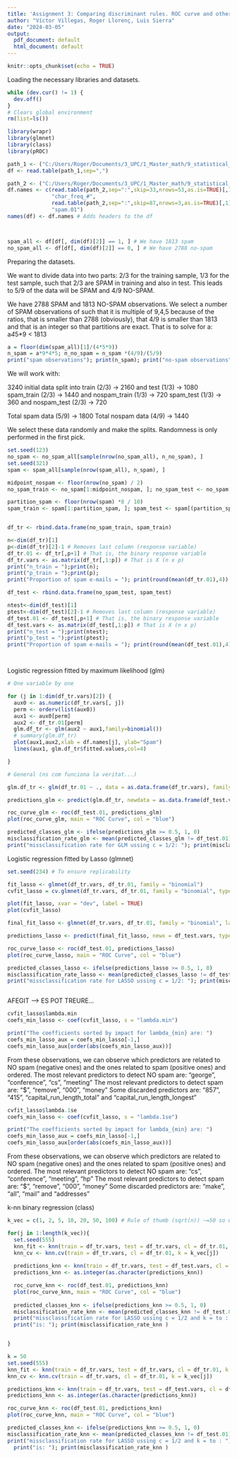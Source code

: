 ```yaml
---
title: 'Assignment 3: Comparing discriminant rules. ROC curve and other methods'
author: "Víctor Villegas, Roger Llorenç, Luis Sierra"
date: "2024-03-05"
output:
  pdf_document: default
  html_document: default
---
```


```r
knitr::opts_chunk$set(echo = TRUE)
```

Loading the necessary libraries and datasets. 

```r
while (dev.cur() != 1) {
  dev.off()
}
# Clears global environment
rm(list=ls())

library(wrapr)
library(glmnet)
library(class)
library(pROC)

path_1 <- ("C:/Users/Roger/Documents/3_UPC/1_Master_math/9_statistical_learning/5_spam_email_database/spambase.data")
df <- read.table(path_1,sep=",")

path_2 <- ("C:/Users/Roger/Documents/3_UPC/1_Master_math/9_statistical_learning/5_spam_email_database/spambase.NAMES")
df.names <- c(read.table(path_2,sep=":",skip=33,nrows=53,as.is=TRUE)[,1],
              "char_freq_#",
              read.table(path_2,sep=":",skip=87,nrows=3,as.is=TRUE)[,1],
              "spam.01")
names(df) <- df.names # Adds headers to the df



spam_all <- df[df[, dim(df)[2]] == 1, ] # We have 1813 spam
no_spam_all <- df[df[, dim(df)[2]] == 0, ] # We have 2788 no-spam 
```


Preparing the datasets. 

We want to divide data into two parts: 2/3 for the training sample, 1/3 for the test sample, such that 2/3 are SPAM in training and also in test. This leads to 5/9 of the data will be SPAM and 4/9 NO-SPAM.

We have 2788 SPAM and 1813 NO-SPAM observations. We  select a number of SPAM observations of such that it is
multiple of 9,4,5 because of the ratios, that is smaller than 2788 (obviously), that 4/9 is smaller than 1813 and that is an integer so that partitions are exact. That is to solve for a: a*4*5*9 < 1813

```r
a = floor(dim(spam_all)[1]/(4*5*9))
n_spam = a*9*4*5; n_no_spam = n_spam *(4/9)/(5/9)
print("spam observations"); print(n_spam); print("no-spam observations"); print(n_no_spam)
```
We will work with: 

3240 initial data split into train (2/3) -> 2160 and test (1/3) -> 1080
spam_train (2/3) -> 1440 and nospam_train (1/3) -> 720
spam_test (1/3) -> 360 and nospam_test (2/3) -> 720

Total spam data (5/9) -> 1800
Total nospam data (4/9) -> 1440

We select these data randomly and make the splits. Randomness is only performed in the first pick.

```r
set.seed(123)
no_spam <- no_spam_all[sample(nrow(no_spam_all), n_no_spam), ]
set.seed(321)
spam <- spam_all[sample(nrow(spam_all), n_spam), ]

midpoint_nospam <- floor(nrow(no_spam) / 2)
no_spam_train <- no_spam[1:midpoint_nospam, ]; no_spam_test <- no_spam[(midpoint_nospam + 1):nrow(no_spam), ]

partition_spam <- floor(nrow(spam) *8 / 10)
spam_train <- spam[1:partition_spam, ]; spam_test <- spam[(partition_spam + 1):nrow(spam), ]


df_tr <- rbind.data.frame(no_spam_train, spam_train)

n<-dim(df_tr)[1]
p<-dim(df_tr)[2]-1 # Removes last column (response variable)
df_tr.01 <- df_tr[,p+1] # That is, the binary response variable
df_tr.vars <- as.matrix(df_tr[,1:p]) # That is X (n x p)
print("n_train = ");print(n);
print("p_train = ");print(p);
print("Proportion of spam e-mails = "); print(round(mean(df_tr.01),4))

df_test <- rbind.data.frame(no_spam_test, spam_test)

ntest<-dim(df_test)[1]
ptest<-dim(df_test)[2]-1 # Removes last column (response variable)
df_test.01 <- df_test[,p+1] # That is, the binary response variable
df_test.vars <- as.matrix(df_test[,1:p]) # That is X (n x p)
print("n_test = ");print(ntest);
print("p_test = ");print(ptest);
print("Proportion of spam e-mails = "); print(round(mean(df_test.01),4))




```
Logistic regression fitted by maximum  likelihood (glm)


```r

# One variable by one

for (j in 1:dim(df_tr.vars)[2]) {
  aux0 <- as.numeric(df_tr.vars[, j])
  perm <- orderv(list(aux0))
  aux1 <- aux0[perm]
  aux2 <- df_tr.01[perm]
  glm.df_tr <- glm(aux2 ~ aux1,family=binomial())
  # summary(glm.df_tr)
  plot(aux1,aux2,xlab = df.names[j], ylab="Spam")
  lines(aux1, glm.df_tr$fitted.values,col=4)

}

```
```r
# General (ns com funciona la veritat...)

glm.df_tr <- glm(df_tr.01 ~ ., data = as.data.frame(df_tr.vars), family = binomial())

predictions_glm <- predict(glm.df_tr, newdata = as.data.frame(df_test.vars), type = "response")

roc_curve_glm <- roc(df_test.01, predictions_glm)
plot(roc_curve_glm, main = "ROC Curve", col = "blue")

predicted_classes_glm <- ifelse(predictions_glm >= 0.5, 1, 0)
misclassification_rate_glm <- mean(predicted_classes_glm != df_test.01)
print("missclassification rate for GLM ussing c = 1/2: "); print(misclassification_rate_glm)


```







Logistic regression fitted by Lasso (glmnet)

```r

set.seed(234) # To ensure replicability

fit_lasso <- glmnet(df_tr.vars, df_tr.01, family = "binomial")
cvfit_lasso = cv.glmnet(df_tr.vars, df_tr.01, family = "binomial", type.measure = "class")

plot(fit_lasso, xvar = "dev", label = TRUE)
plot(cvfit_lasso)

```
```r

final_fit_lasso <- glmnet(df_tr.vars, df_tr.01, family = "binomial", lambda = cvfit_lasso$lambda.min)

predictions_lasso <- predict(final_fit_lasso, newx = df_test.vars, type = "response")

roc_curve_lasso <- roc(df_test.01, predictions_lasso)
plot(roc_curve_lasso, main = "ROC Curve", col = "blue")

predicted_classes_lasso <- ifelse(predictions_lasso >= 0.5, 1, 0)
misclassification_rate_lasso <- mean(predicted_classes_lasso != df_test.01)
print("missclassification rate for LASSO ussing c = 1/2: "); print(misclassification_rate_lasso)



```

AFEGIT --> ES POT TREURE...



```r
cvfit_lasso$lambda.min
coefs_min_lasso <- coef(cvfit_lasso, s = "lambda.min")

print("The coefficients sorted by impact for lambda_{min} are: ")
coefs_min_lasso_aux = coefs_min_lasso[-1,]
coefs_min_lasso_aux[order(abs(coefs_min_lasso_aux))]

```
From these observations, we can observe which predictors are related to NO spam (negative ones)
and the ones related to spam (positive ones) and ordered.
The most relevant predictors to detect NO spam are: "george", "conference", "cs", "meeting"
The most relevant predictors to detect spam are: "$", "remove", "000", "money"
Some discarded predictors are: "857", "415", "capital_run_length_total" and "capital_run_length_longest"


```r
cvfit_lasso$lambda.1se
coefs_min_lasso <- coef(cvfit_lasso, s = "lambda.1se")

print("The coefficients sorted by impact for lambda_{min} are: ")
coefs_min_lasso_aux = coefs_min_lasso[-1,]
coefs_min_lasso_aux[order(abs(coefs_min_lasso_aux))]

```

From these observations, we can observe which predictors are related to NO spam (negative ones)
and the ones related to spam (positive ones) and ordered.
The most relevant predictors to detect NO spam are: "cs", "conference", "meeting", "hp"
The most relevant predictors to detect spam are: "$", "remove", "000", "money"
Some discarded predictors are: "make", "all", "mail" and "addresses"



k-nn binary regression (class)

```r


k_vec = c(1, 2, 5, 10, 20, 50, 100) # Rule of thumb (sqrt(n)) ~=50 so we pick 50...

for(j in 1:length(k_vec)){
  set.seed(555)
  knn_fit <- knn(train = df_tr.vars, test = df_tr.vars, cl = df_tr.01, k = k_vec[j])
  knn_cv <- knn.cv(train = df_tr.vars, cl = df_tr.01, k = k_vec[j])
  
  predictions_knn <- knn(train = df_tr.vars, test = df_test.vars, cl = df_tr.01, k = k_vec[j])
  predictions_knn <- as.integer(as.character(predictions_knn))

  roc_curve_knn <- roc(df_test.01, predictions_knn)
  plot(roc_curve_knn, main = "ROC Curve", col = "blue")
  
  predicted_classes_knn <- ifelse(predictions_knn >= 0.5, 1, 0)
  misclassification_rate_knn <- mean(predicted_classes_knn != df_test.01)
  print("missclassification rate for LASSO ussing c = 1/2 and k = to : ");print(k_vec[j]);
  print("is: "); print(misclassification_rate_knn )


}

k = 50
set.seed(555)
knn_fit <- knn(train = df_tr.vars, test = df_tr.vars, cl = df_tr.01, k = k)
knn_cv <- knn.cv(train = df_tr.vars, cl = df_tr.01, k = k_vec[j])

predictions_knn <- knn(train = df_tr.vars, test = df_test.vars, cl = df_tr.01, k = k)
predictions_knn <- as.integer(as.character(predictions_knn))

roc_curve_knn <- roc(df_test.01, predictions_knn)
plot(roc_curve_knn, main = "ROC Curve", col = "blue")

predicted_classes_knn <- ifelse(predictions_knn >= 0.5, 1, 0)
misclassification_rate_knn <- mean(predicted_classes_knn != df_test.01)
print("missclassification rate for LASSO ussing c = 1/2 and k = to : ");print(k);
  print("is: "); print(misclassification_rate_knn )

```



